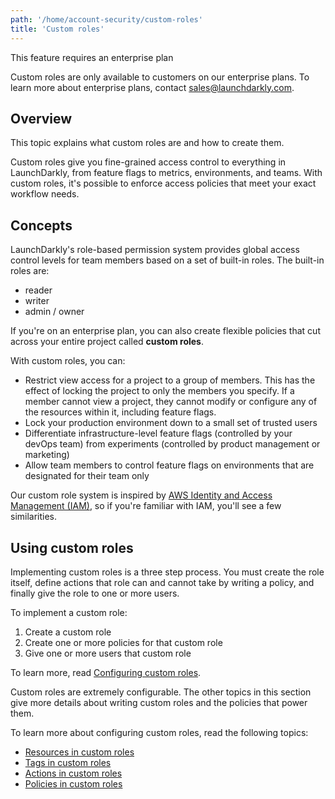 ```yaml
---
path: '/home/account-security/custom-roles'
title: 'Custom roles'
---
```


<Callout intent="info">
  <CalloutTitle>This feature requires an enterprise plan</CalloutTitle>
  <CalloutDescription>

Custom roles are only available to customers on our enterprise plans. To learn more about enterprise plans, contact
[sales@launchdarkly.com](mailto:sales@launchdarkly.com?Subject=Custom%20roles).

  </CalloutDescription>
</Callout>

## Overview

This topic explains what custom roles are and how to create them.

Custom roles give you fine-grained access control to everything in LaunchDarkly, from feature flags to metrics, environments, and teams. With custom roles, it's possible to enforce access policies that meet your exact workflow needs.

## Concepts

LaunchDarkly's role-based permission system provides global access control levels for team members based on a set of built-in roles. The built-in roles are:

- reader
- writer
- admin / owner

If you're on an enterprise plan, you can also create flexible policies that cut across your entire project called **custom roles**.

With custom roles, you can:

- Restrict view access for a project to a group of members. This has the effect of locking the project to only the members you specify. If a member cannot view a project, they cannot modify or configure any of the resources within it, including feature flags.
- Lock your production environment down to a small set of trusted users
- Differentiate infrastructure-level feature flags (controlled by your devOps team) from experiments (controlled by product management or marketing)
- Allow team members to control feature flags on environments that are designated for their team only

Our custom role system is inspired by [AWS Identity and Access Management (IAM)](https://aws.amazon.com/iam/), so if you're familiar with IAM, you'll see a few similarities.

## Using custom roles

Implementing custom roles is a three step process. You must create the role itself, define actions that role can and cannot take by writing a policy, and finally give the role to one or more users.

To implement a custom role:

1. Create a custom role
2. Create one or more policies for that custom role
3. Give one or more users that custom role

To learn more, read [Configuring custom roles](/home/account-security/custom-roles/configure).

Custom roles are extremely configurable. The other topics in this section give more details about writing custom roles and the policies that power them.

To learn more about configuring custom roles, read the following topics:

- [Resources in custom roles](/home/account-security/custom-roles/resources)
- [Tags in custom roles](/home/account-security/custom-roles/tags)
- [Actions in custom roles](/home/account-security/custom-roles/actions)
- [Policies in custom roles](/home/account-security/custom-roles/policies)
